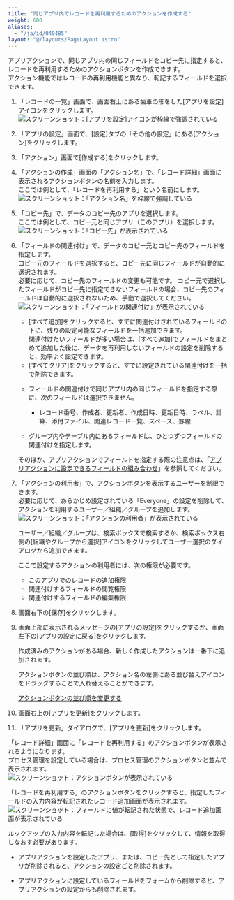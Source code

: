 ```yaml
---
title: "同じアプリ内でレコードを再利用するためのアクションを作成する"
weight: 600
aliases:
  - "/ja/id/040485"
layout: "@/layouts/PageLayout.astro"
---
```




アプリアクションで、同じアプリ内の同じフィールドをコピー先に指定すると、レコードを再利用するためのアクションボタンを作成できます。  
アクション機能ではレコードの再利用機能と異なり、転記するフィールドを選択できます。

1. 「レコードの一覧」画面で、画面右上にある歯車の形をした[アプリを設定]アイコンをクリックします。  
   <Img src="/k/kintone/img/settings_new_icon.png" alt="スクリーンショット：[アプリを設定]アイコンが枠線で強調されている" />

1. 「アプリの設定」画面で、[設定]タブの「その他の設定」にある[アクション]をクリックします。

1. 「アクション」画面で[作成する]をクリックします。

1. 「アクションの作成」画面の「アクション名」で、「レコード詳細」画面に表示されるアクションボタンの名前を入力します。  
  ここでは例として、「レコードを再利用する」という名前にします。  
   <Img src="/k/kintone/img-ja/appaction_duplicate_02.png" alt="スクリーンショット：「アクション名」を枠線で強調している" />

1. 「コピー先」で、データのコピー先のアプリを選択します。  
  ここでは例として、コピー元と同じアプリ（このアプリ）を選択します。  
   <Img src="/k/kintone/img-ja/appaction_duplicate_07.png" alt="スクリーンショット：「コピー先」が表示されている" />

1. 「フィールドの関連付け」で、データのコピー元とコピー先のフィールドを指定します。  
  コピー元のフィールドを選択すると、コピー先に同じフィールドが自動的に選択されます。  
  必要に応じて、コピー先のフィールドの変更も可能です。
  コピー元で選択したフィールドがコピー先に指定できないフィールドの場合、コピー先のフィールドは自動的に選択されないため、手動で選択してください。  
   <Img src="/k/kintone/img-ja/appaction_duplicate_08.png" alt="スクリーンショット：「フィールドの関連付け」が表示されている" />

   * [すべて追加]をクリックすると、すでに関連付けされているフィールドの下に、残りの設定可能なフィールドを一括追加できます。  
   関連付けたいフィールドが多い場合は、[すべて追加]でフィールドをまとめて追加した後に、データを再利用しないフィールドの設定を削除すると、効率よく設定できます。  
   * [すべてクリア]をクリックすると、すでに設定されている関連付けを一括で削除できます。

   <Note>


   * フィールドの関連付けで同じアプリ内の同じフィールドを指定する際に、次のフィールドは選択できません。
     * レコード番号、作成者、更新者、作成日時、更新日時、ラベル、計算、添付ファイル、関連レコード一覧、スペース、罫線

   * グループ内やテーブル内にあるフィールドは、ひとつずつフィールドの関連付けを指定します。


   そのほか、アプリアクションでフィールドを指定する際の注意点は、「[アプリアクションに設定できるフィールドの組み合わせ](/k/ja/id/040486.html)」を参照してください。

   
   </Note>

1. 「アクションの利用者」で、アクションボタンを表示するユーザーを制限できます。  
  必要に応じて、あらかじめ設定されている「Everyone」の設定を削除して、アクションを利用するユーザー／組織／グループを追加します。  
   <Img src="/k/kintone/img-ja/appaction_duplicate_03.png" alt="スクリーンショット：「アクションの利用者」が表示されている" />

   <Note>


   ユーザー／組織／グループは、検索ボックスで検索するか、検索ボックス右側の[組織やグループから選択]アイコンをクリックしてユーザー選択のダイアログから追加できます。

   
   </Note>

   <Warning>

   ここで設定するアクションの利用者には、次の権限が必要です。

   * このアプリでのレコードの追加権限
   * 関連付けするフィールドの閲覧権限
   * 関連付けするフィールドの編集権限

   
   </Warning>

1. 画面右下の[保存]をクリックします。

1. 画面上部に表示されるメッセージの[アプリの設定]をクリックするか、画面左下の[アプリの設定に戻る]をクリックします。

   <Note>


   作成済みのアクションがある場合、新しく作成したアクションは一番下に追加されます。  

   アクションボタンの並び順は、アクション名の左側にある並び替えアイコンをドラッグすることで入れ替えることができます。  

   [アクションボタンの並び順を変更する](/k/ja/id/040799.html)

  
   </Note>

1. 画面右上の[アプリを更新]をクリックします。

1. 「アプリを更新」ダイアログで、[アプリを更新]をクリックします。  

「レコード詳細」画面に「レコードを再利用する」のアクションボタンが表示されるようになります。  
プロセス管理を設定している場合は、プロセス管理のアクションボタンと並んで表示されます。  
<Img src="/k/kintone/img-ja/appaction_duplicate_05.png" alt="スクリーンショット：アクションボタンが表示されている" />

「レコードを再利用する」のアクションボタンをクリックすると、指定したフィールドの入力内容が転記されたレコード追加画面が表示されます。  
<Img src="/k/kintone/img-ja/appaction_duplicate_06.png" alt="スクリーンショット：フィールドに値が転記された状態で、レコード追加画面が表示されている" />

ルックアップの入力内容を転記した場合は、[取得]をクリックして、情報を取得しなおす必要があります。

<Note>


* アプリアクションを設定したアプリ、または、コピー先として指定したアプリが削除されると、アクションの設定ごと削除されます。

* アプリアクションに設定しているフィールドをフォームから削除すると、アプリアクションの設定からも削除されます。  


</Note>
